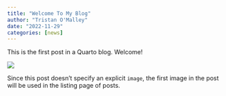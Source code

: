 ```yaml
---
title: "Welcome To My Blog"
author: "Tristan O'Malley"
date: "2022-11-29"
categories: [news]
---
```


This is the first post in a Quarto blog. Welcome!

![](thumbnail.jpg)

Since this post doesn't specify an explicit `image`, the first image in the post will be used in the listing page of posts.
